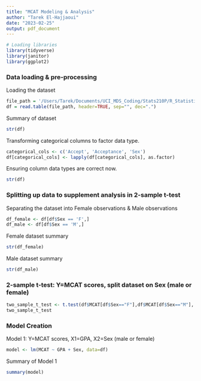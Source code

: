 ```yaml
---
title: "MCAT Modeling & Analysis"
author: "Tarek El-Hajjaoui"
date: "2023-02-25"
output: pdf_document
---
```


```r
# Loading libraries
library(tidyverse)
library(janitor)
library(ggplot2)
```

### Data loading & pre-processing

Loading the dataset
```r
file_path = '/Users/Tarek/Documents/UCI_MDS_Coding/Stats210P/R_Statistical_Modeling/MCAT/MedGPA.txt'
df = read.table(file_path, header=TRUE, sep="", dec=".")
```

Summary of dataset
```r
str(df)
```

Transforming categorical columns to factor data type.
```r
categorical_cols <- c('Accept', 'Acceptance', 'Sex')
df[categorical_cols] <- lapply(df[categorical_cols], as.factor)
```

Ensuring column data types are correct now.
```r
str(df)
```

\newpage

### Splitting up data to supplement analysis in 2-sample t-test

Separating the dataset into Female observations & Male observations
```r
df_female <- df[df$Sex == 'F',]
df_male <- df[df$Sex == 'M',]
```

Female dataset summary
```r
str(df_female)
```

Male dataset summary
```r
str(df_male)
```

### 2-sample t-test: Y=MCAT scores, split dataset on Sex (male or female)
```r
two_sample_t_test <- t.test(df$MCAT[df$Sex=="F"],df$MCAT[df$Sex=="M"], var.equal=TRUE)
two_sample_t_test
```

\newpage

### Model Creation

Model 1: Y=MCAT scores, X1=GPA, X2=Sex (male or female)
```r
model <- lm(MCAT ~ GPA + Sex, data=df)
```

Summary of Model 1
```r
summary(model)
```